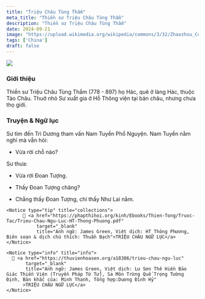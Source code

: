 ```yaml
---
title: "Triệu Châu Tùng Thẩm"
meta_title: "Thiền sư Triệu Châu Tùng Thẩm"
description: "Thiền sư Triệu Châu Tùng Thẩm"
date: 2024-09-21
image: "https://upload.wikimedia.org/wikipedia/commons/3/32/Zhaozhou_Congshen-Fozu_zhengzong_daoying37.jpg"
tags: ['China']
draft: false
---
```


<div className="grid xl:grid-cols-7 lg:grid-cols-7 md:grid-cols-2 sm:grid-cols-2 xs:grid-cols-1 gap-8">

<div className="lg:col-span-2 md:col-span-1">

  <img decoding="async" src="https://upload.wikimedia.org/wikipedia/commons/3/32/Zhaozhou_Congshen-Fozu_zhengzong_daoying37.jpg" />

  ### Giới thiệu

  Thiền sư Triệu Châu Tùng Thẩm (778 - 897) họ Hác, quê ở làng Hác, thuộc Tào Châu. Thuở nhỏ Sư xuất gia ở Hỗ Thông viện tại bản châu, nhưng chưa thọ giới.

  

</div>

<div className="lg:col-span-3 md:col-span-1">

  ### Truyện & Ngữ lục

  <YoutubePlaylist client:load playlistId="PLIZcX1LxVvCiNJA7rwDuzI9YXQVNJs8XL" title="TRIỆU CHÂU NGỮ LỤC" />

  Sư tìm đến Trì Dương tham vấn Nam Tuyền Phổ Nguyện. Nam Tuyền nằm nghỉ mà vẫn hỏi:

  - Vừa rời chỗ nào?

  Sư thưa:

  - Vừa rời Đoan Tượng.

  - Thấy Đoan Tượng chăng?

  - Chẳng thấy Đoan Tượng, chỉ thấy Như Lai nằm.

</div>

<div className="lg:col-span-2">

    <Notice type="tip" title="collections">
          📖 <a href="https://phapthihoi.org/kinh/Ebooks/Thien-Tong/Truoc-Tac/Trieu-Chau-Ngu-Luc-HT-Thong-Phuong.pdf"
               target="_blank"
               title="Anh ngữ: James Green, Việt dịch: HT Thông Phương,  Biên soạn & dịch chú thích: Thuần Bạch">TRIỆU CHÂU NGỮ LỤC</a>
    </Notice>

    <Notice type="info" title="info">
      🧷 <a href="https://thuvienhoasen.org/a18386/trieu-chau-ngu-luc"
           target="_blank"
           title="Anh ngữ: James Green, Việt dịch: Lư Sơn Thê Hiền Bảo Giác Thiền Viện (Truyền Pháp Tứ Tử), Sa Môn Trừng Quế Trọng Tường Định, Bản khắc của: Minh Thanh, Tổng hợp:Duơng Đình Hỷ"
          >TRIỆU CHÂU NGỮ LỤC</a>
    </Notice>

</div>

</div>

